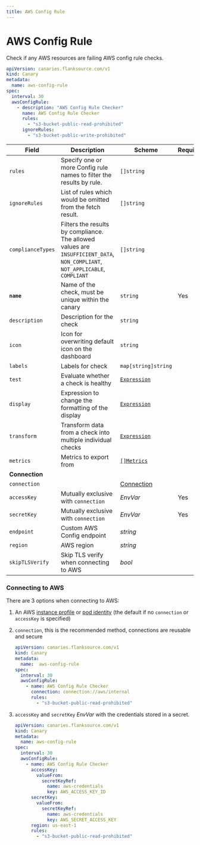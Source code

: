 ```yaml
---
title: AWS Config Rule
---
```


# <Icon name="aws-config" /> AWS Config Rule

Check if any AWS resources are failing AWS config rule checks.

```yaml
apiVersion: canaries.flanksource.com/v1
kind: Canary
metadata:
  name: aws-config-rule
spec:
  interval: 30
  awsConfigRule:
    - description: "AWS Config Rule Checker"
      name: AWS Config Rule Checker
      rules:
        - "s3-bucket-public-read-prohibited"
      ignoreRules:
        - "s3-bucket-public-write-prohibited"
```

| Field             | Description                                                  | Scheme                                            | Required |
| ----------------- | ------------------------------------------------------------ | ------------------------------------------------- | -------- |
| `rules`           | Specify one or more Config rule names to filter the results by rule. | `[]string`                                        |          |
| `ignoreRules`     | List of rules which would be omitted from the fetch result.  | `[]string`                                        |          |
| `complianceTypes` | Filters the results by compliance. The allowed values are `INSUFFICIENT_DATA`, `NON_COMPLIANT`, `NOT_APPLICABLE`, `COMPLIANT` | `[]string`                                        |          |
| **`name`**    | Name of the check, must be unique within the canary         | `string`                                     | Yes      |
| `description` | Description for the check                                   | `string`                                     |          |
| `icon`        | Icon for overwriting default icon on the dashboard          | `string`                                     |          |
| `labels`      | Labels for check                                            | `map[string]string`                          |          |
| `test`        | Evaluate whether a check is healthy                         | [`Expression`](../concepts/health-evaluation)  |          |
| `display`     | Expression to change the formatting of the display          | [`Expression`](../concepts/display-formatting) |          |
| `transform`   | Transform data from a check into multiple individual checks | [`Expression`](../concepts/transforms)          |          |
| `metrics`     | Metrics to export from                                      | [`[]Metrics`](../concepts/metrics-exporter)    |          |
| **Connection**    |                                                              |                                                   |          |
| <SkipOSS>`connection`</SkipOSS>     | | <SkipOSS>[Connection](../concepts/connections) </SkipOSS>            |          |
| `accessKey`       | <SkipOSS>Mutually exclusive with `connection`</SkipOSS>                         | <CommonLink to="authentication" anchor="envvar">*EnvVar*</CommonLink> | Yes      |
| `secretKey`       | <SkipOSS>Mutually exclusive with `connection`</SkipOSS>                         | <CommonLink to="authentication" anchor="envvar">*EnvVar*</CommonLink> | Yes      |
| `endpoint`        | Custom AWS Config endpoint                                   | *string*                                          |          |
| `region`          | AWS region                                                   | *string*                                          |          |
| `skipTLSVerify`   | Skip TLS verify when connecting to AWS                       | *bool*                                            |          |

### Connecting to AWS

There are 3 options when connecting to AWS:

1. An AWS [instance profile](https://docs.aws.amazon.com/AWSEC2/latest/UserGuide/iam-roles-for-amazon-ec2.html) or [pod identity](https://docs.aws.amazon.com/eks/latest/userguide/pod-configuration.html) (the default if no `connection` or `accessKey` is specified)

2. `connection`, this is the recommended method, connections are reusable and secure

    ```yaml title="aws-connection.yaml"
    apiVersion: canaries.flanksource.com/v1
    kind: Canary
    metadata:
      name:  aws-config-rule
    spec:
      interval: 30
      awsConfigRule:
        - name: AWS Config Rule Checker
          connection: connection://aws/internal
          rules:
            - "s3-bucket-public-read-prohibited"
    ```

3. `accessKey` and `secretKey` <CommonLink to="authentication" anchor="envvar">*EnvVar*</CommonLink> with the credentials stored in a secret.

    ```yaml title="aws.yaml"
    apiVersion: canaries.flanksource.com/v1
    kind: Canary
    metadata:
      name: aws-config-rule
    spec:
      interval: 30
      awsConfigRule:
        - name: AWS Config Rule Checker
          accessKey:
            valueFrom:
              secretKeyRef:
                name: aws-credentials
                key: AWS_ACCESS_KEY_ID
          secretKey:
            valueFrom:
              secretKeyRef:
                name: aws-credentials
                key: AWS_SECRET_ACCESS_KEY
          region: us-east-1
          rules:
            - "s3-bucket-public-read-prohibited"
    ```
